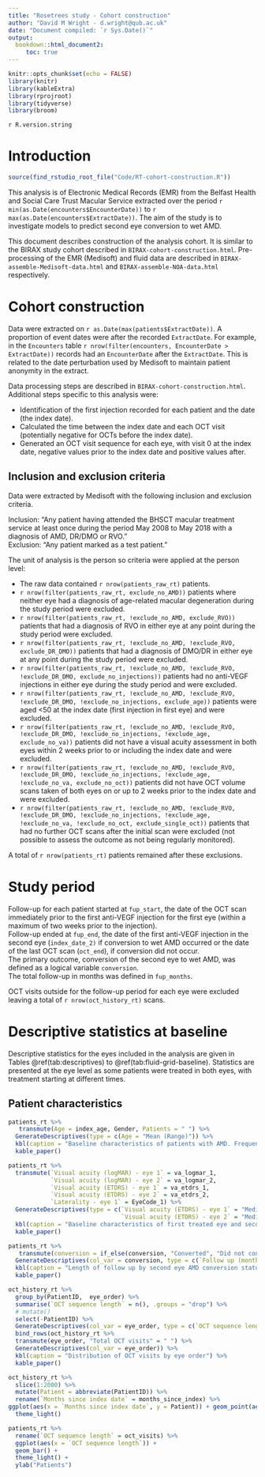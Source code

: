 ```yaml
---
title: "Rosetrees study - Cohort construction"
author: "David M Wright - d.wright@qub.ac.uk"
date: "Document compiled: `r Sys.Date()`"
output: 
  bookdown::html_document2:
     toc: true
---
```


```r
knitr::opts_chunk$set(echo = FALSE)
library(knitr)
library(kableExtra)
library(rprojroot)
library(tidyverse)
library(broom)
```

`r R.version.string`   

# Introduction

```r
source(find_rstudio_root_file("Code/RT-cohort-construction.R"))
```

This analysis is of Electronic Medical Records (EMR) from the Belfast Health and Social Care Trust Macular Service extracted over the period `r min(as.Date(encounters$EncounterDate))` to `r max(as.Date(encounters$ExtractDate))`. The aim of the study is to investigate models to predict second eye conversion to wet AMD.

This document describes construction of the analysis cohort. It is similar to the BIRAX study cohort described in `BIRAX-cohort-construction.html`. Pre-processing of the EMR (Medisoft) and fluid data are described in `BIRAX-assemble-Medisoft-data.html` and `BIRAX-assemble-NOA-data.html` respectively.


# Cohort construction

Data were extracted on `r as.Date(max(patients$ExtractDate))`. A proportion of event dates were after the recorded `ExtractDate`. For example, in the `Encounters` table `r nrow(filter(encounters, EncounterDate > ExtractDate))` records had an `EncounterDate` after the `ExtractDate`. This is related to the date perturbation used by Medisoft to maintain patient anonymity in the extract.

Data processing steps are described in `BIRAX-cohort-construction.html`.
Additional steps specific to this analysis were:

* Identification of the first injection recorded for each patient and the date (the index date).   
* Calculated the time between the index date and each OCT visit (potentially negative for OCTs before the index date).   
* Generated an OCT visit sequence for each eye, with visit 0 at the index date, negative values prior to the index date and positive values after.   


## Inclusion and exclusion criteria

Data were extracted by Medisoft with the following inclusion and  exclusion criteria. 

Inclusion: "Any patient having attended the BHSCT macular treatment service at least once during the period May 2008 to May 2018 with a diagnosis of AMD, DR/DMO or RVO."   
Exclusion: "Any patient marked as a test patient."

The unit of analysis is the person so criteria were applied at the person level:   

* The raw data contained `r nrow(patients_raw_rt)` patients.   
* `r nrow(filter(patients_raw_rt, exclude_no_AMD))` patients where neither eye had a diagnosis of age-related macular degeneration during the study period were excluded. 
* `r nrow(filter(patients_raw_rt, !exclude_no_AMD, exclude_RVO))` patients that had a diagnosis of RVO in either eye at any point during the study period were excluded.   
* `r nrow(filter(patients_raw_rt, !exclude_no_AMD, !exclude_RVO, exclude_DR_DMO))` patients that had a diagnosis of DMO/DR in either eye at any point during the study period were excluded.   
* `r nrow(filter(patients_raw_rt, !exclude_no_AMD, !exclude_RVO, !exclude_DR_DMO, exclude_no_injections))` patients had no anti-VEGF injections in either eye during the study period and were excluded.   
* `r nrow(filter(patients_raw_rt, !exclude_no_AMD, !exclude_RVO, !exclude_DR_DMO, !exclude_no_injections, exclude_age))` patients were aged <50 at the index date (first injection in first eye) and were excluded.   
* `r nrow(filter(patients_raw_rt, !exclude_no_AMD, !exclude_RVO, !exclude_DR_DMO, !exclude_no_injections, !exclude_age, exclude_no_va))` patients did not have a visual acuity assessment in both eyes within 2 weeks prior to or including the index date and were excluded.   
* `r nrow(filter(patients_raw_rt, !exclude_no_AMD, !exclude_RVO, !exclude_DR_DMO, !exclude_no_injections, !exclude_age, !exclude_no_va, exclude_no_oct))` patients did not have OCT volume scans taken of both eyes on or up to 2 weeks prior to the index date and were excluded.   
* `r nrow(filter(patients_raw_rt, !exclude_no_AMD, !exclude_RVO, !exclude_DR_DMO, !exclude_no_injections, !exclude_age, !exclude_no_va, !exclude_no_oct, exclude_single_oct))` patients that had no further OCT scans after the initial scan were excluded (not possible to assess the outcome as not being regularly monitored).   

A total of `r nrow(patients_rt)` patients remained after these exclusions. 


# Study period

Follow-up for each patient started at `fup_start`, the date of the OCT scan immediately prior to the first anti-VEGF injection for the first eye (within a maximum of two weeks prior to the injection).  
Follow-up ended at `fup_end`, the date of the first anti-VEGF injection in the second eye (`index_date_2)` if conversion to wet AMD occurred or the date of the last OCT scan (`oct_end`), if conversion did not occur.   
The primary outcome, conversion of the second eye to wet AMD, was defined as a logical variable `conversion`.  
The total follow-up in months was defined in `fup_months`.  


OCT visits outside for the follow-up period for each eye were excluded leaving a total of `r nrow(oct_history_rt)` scans.


# Descriptive statistics at baseline

Descriptive statistics for the eyes included in the analysis are given in Tables \@ref(tab:descriptives) to \@ref(tab:fluid-grid-baseline). Statistics are presented at the eye level as some patients were treated in both eyes, with treatment starting at different times. 

## Patient characteristics

```r
patients_rt %>%
   transmute(Age = index_age, Gender, Patients = " ") %>%
  GenerateDescriptives(type = c(Age = "Mean (Range)")) %>%
  kbl(caption = "Baseline characteristics of patients with AMD. Frequency and percentage reported for categorical variables.") %>%
  kable_paper()
```


```r
patients_rt %>% 
  transmute(`Visual acuity (logMAR) - eye 1` = va_logmar_1,
            `Visual acuity (logMAR) - eye 2` = va_logmar_2,
            `Visual acuity (ETDRS) - eye 1` = va_etdrs_1,
            `Visual acuity (ETDRS) - eye 2` = va_etdrs_2,
            `Laterality - eye 1` = EyeCode_1) %>% 
  GenerateDescriptives(type = c(`Visual acuity (ETDRS) - eye 1` = "Median (IQR)",
                                `Visual acuity (ETDRS) - eye 2` = "Median (IQR)")) %>% 
  kbl(caption = "Baseline characteristics of first treated eye and second eye.") %>%
  kable_paper()
```

```r
patients_rt %>%
   transmute(conversion = if_else(conversion, "Converted", "Did not convert"), `Follow up (months)` = fup_months, Patients = " ") %>%
  GenerateDescriptives(col_var = conversion, type = c(`Follow up (months)` = "Median (IQR)")) %>%
  kbl(caption = "Length of follow up by second eye AMD conversion status.") %>%
  kable_paper()
```

```r
oct_history_rt %>% 
  group_by(PatientID,  eye_order) %>% 
  summarise(`OCT sequence length` = n(), .groups = "drop") %>% 
  # mutate()
  select(-PatientID) %>% 
  GenerateDescriptives(col_var = eye_order, type = c(`OCT sequence length` = "Median (Range)")) %>% 
  bind_rows(oct_history_rt %>% 
  transmute(eye_order, "Total OCT visits" = " ") %>% 
  GenerateDescriptives(col_var = eye_order)) %>% 
  kbl(caption = "Distribution of OCT visits by eye order") %>% 
  kable_paper()
```


```r
oct_history_rt %>% 
  slice(1:2000) %>% 
  mutate(Patient = abbreviate(PatientID)) %>% 
  rename(`Months since index date` = months_since_index) %>% 
ggplot(aes(x = `Months since index date`, y = Patient)) + geom_point(aes(colour = conversion)) +
  theme_light()
```
```r
patients_rt %>% 
  rename(`OCT sequence length` = oct_visits) %>% 
  ggplot(aes(x = `OCT sequence length`)) + 
  geom_bar() + 
  theme_light() +
  ylab("Patients")
```

